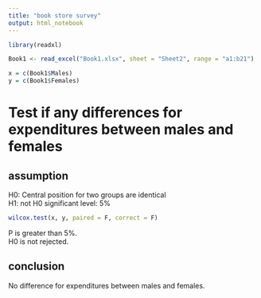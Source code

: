 ---
title: "book store survey"
output: html_notebook
---

```{r setup}
library(readxl)

Book1 <- read_excel("Book1.xlsx", sheet = "Sheet2", range = "a1:b21")

x = c(Book1$Males)
y = c(Book1$Females)
```
# Test if any differences for expenditures between males and females  
## assumption  
H0: Central position for two groups are identical  
H1: not H0
significant level: 5%

```{r}
wilcox.test(x, y, paired = F, correct = F)
```
P is greater than 5%.  
H0 is not rejected.

## conclusion  
No difference for expenditures between males and females.